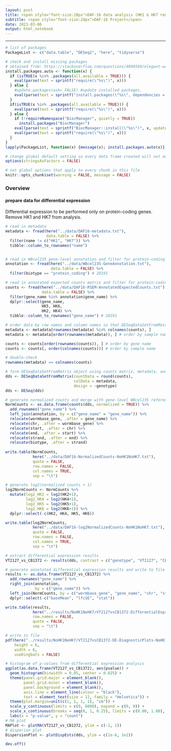 ```yaml
---
layout: post
title: <span style="font-size:28px">DAF-16 data analysis (HK1 & HK7 removed)</span>
subtitle: <span style="font-size:24px">DAF-16 Project</span>
date: 2021-03-06
output: html_notebook
---
```

---
```r
# list of packages
PackageList <- c("data.table", "DESeq2", "here", "tidyverse")

# check and install missing packages
# obtained from: https://stackoverflow.com/questions/4090169/elegant-way-to-check-for-missing-packages-and-install-them
install.packages.auto <- function(x) { 
  if (isTRUE(x %in% .packages(all.available = TRUE))) { 
    eval(parse(text = sprintf("require(\"%s\")", x)))
  } else { 
    #update.packages(ask= FALSE) #update installed packages.
    eval(parse(text = sprintf("install.packages(\"%s\", dependencies = TRUE)", x)))
  }
  if(isTRUE(x %in% .packages(all.available = TRUE))) { 
    eval(parse(text = sprintf("require(\"%s\")", x)))
  } else {
    if (!requireNamespace("BiocManager", quietly = TRUE))
      install.packages("BiocManager")
    eval(parse(text = sprintf("BiocManager::install(\"%s\")", x, update = FALSE)))
    eval(parse(text = sprintf("require(\"%s\")", x)))
  }
}
lapply(PackageList, function(x) {message(x); install.packages.auto(x)})

# change global default setting so every data frame created will not auto-convert to factors unless explicitly instructed
options(stringsAsFactors = FALSE)

# set global options that apply to every chunk in this file
knitr::opts_chunk$set(warning = FALSE, message = FALSE)
```  
### Overview ###


#### prepare data for differential expression ####
Differential expression to be performed only on protein-coding genes. Remove HK1 and HK7 from analysis.
```r
# read in metadata
metadata <- fread(here("../data/DAF16-metadata.txt"),
                  data.table = FALSE) %>%
  filter(name != c("HK1", "HK7")) %>%
  tibble::column_to_rownames("name")


# read in WBcel235 gene-level annotation and filter for protein-coding genes
annotation <- fread(here("../data/WBcel235-GeneAnnotation.txt"), 
                    data.table = FALSE) %>%
  filter(biotype == "protein_coding") # 20191

# read in annotated expected counts matrix and filter for protein-coding genes
counts <- fread(here("../data/DAF16-RSEM-AnnotatedExpectedCounts.txt"),
                data.table = FALSE) %>%
  filter(gene_name %in% annotation$gene_name) %>%
  dplyr::select(gene_name, 
                HK5, HK6, 
                HK2, HK4) %>%
  tibble::column_to_rownames("gene_name") # 20191

# order data by row names and column names so that DESeqDataSetFromMatrix object is properly ordered
metadata <- metadata[rownames(metadata) %in% colnames(counts), ]
metadata <- metadata[order(rownames(metadata)), ] # order by sample name

counts <- counts[order(rownames(counts)), ] # order by gene name
counts <- counts[, order(colnames(counts))] # order by sample name

# double-check
rownames(metadata) == colnames(counts)
```



```r
# form DESeqDataSetFromMatrix object using counts matrix, metadata, and gene annotation.
dds <- DESeqDataSetFromMatrix(countData = round(counts),
                              colData = metadata,
                              design = ~genotype)
dds <- DESeq(dds)
```



```r
# generate normalized counts and merge with gene-level WBcel235 reference annotation
NormCounts <- as.data.frame(counts(dds, normalized = TRUE)) %>%
  add_rownames("gene_name") %>%
  left_join(annotation, by = c("gene_name" = "gene_name")) %>%
  relocate(wormbase_gene, .after = gene_name) %>%
  relocate(chr, .after = wormbase_gene) %>%
  relocate(start, .after = chr) %>%
  relocate(end, .after = start) %>%
  relocate(strand, .after = end) %>%
  relocate(biotype, .after = strand)
  
write.table(NormCounts, 
            here("../data/DAF16-NormalizedCounts-NoHK1NoHK7.txt"), 
            quote = FALSE, 
            row.names = FALSE, 
            col.names = TRUE, 
            sep = "\t")

# generate log2(normalized counts + 1)
log2NormCounts <- NormCounts %>%
  mutate(log2_HK2 = log2(HK2+1),
         log2_HK4 = log2(HK4+1),
         log2_HK5 = log2(HK5+1),
         log2_HK6 = log2(HK6+1)) %>%
  dplyr::select(-c(HK2, HK4, HK5, HK6))

write.table(log2NormCounts, 
            here("../data/DAF16-log2NormalizedCounts-NoHK1NoHK7.txt"), 
            quote = FALSE, 
            row.names = FALSE, 
            col.names = TRUE, 
            sep = "\t")
```



```r
# extract differential expression results
VT2127_vs_CB1372 <- results(dds, contrast = c("genotype", "VT2127", "CB1372"))

# generate annotated differential expression results and write to file
results <- as.data.frame(VT2127_vs_CB1372) %>%
  add_rownames("gene_name") %>%
  right_join(annotation, 
             by = c("gene_name")) %>%
  left_join(NormCounts, by = c("wormbase_gene", "gene_name", "chr", "start", "end", "strand", "biotype")) %>%
  dplyr::select(-c("baseMean", "lfcSE", "stat"))

write.table(results, 
            here("../results/NoHK1NoHK7/VT2127vsCB1372-DifferentialExpression-NoHK1NoHK7.txt"), 
            row.names = FALSE, 
            quote = FALSE, 
            sep = "\t")
```



```r
# write to file
pdf(here("../results/NoHK1NoHK7/VT2127vsCB1372-DE-DiagnosticPlots-NoHK1NoHK7.pdf"),
    height = 6,
    width = 6,
    useDingbats = FALSE)

# histogram of p-values from differential expression analysis
ggplot(as.data.frame(VT2127_vs_CB1372), aes(pvalue)) + 
  geom_histogram(binwidth = 0.05, center = 0.025) + 
  theme(panel.grid.major = element_blank(), 
        panel.grid.minor = element_blank(), 
        panel.background = element_blank(), 
        axis.line = element_line(colour = "black"),
        text = element_text(size = 12, family = "Helvetica")) +
  theme(plot.margin=unit(c(1, 1, 1, 1), "cm")) +
  scale_y_continuous(limits = c(0, 6000), expand = c(0, 0)) + 
  scale_x_continuous(breaks = seq(0, 1, 0.25), limits = c(0.00, 1.00), expand = c(0, 0)) +
  labs(x = "p-value", y = "count")
# MA plot
MAPlot <- plotMA(VT2127_vs_CB1372, ylim = c(-1, 1))
# disperion plot
DispersionPlot <- plotDispEsts(dds, ylim = c(1e-6, 1e2))

dev.off()
```
